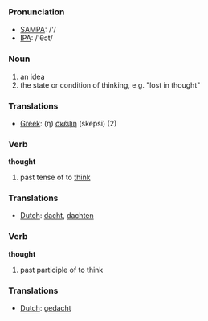 === Pronunciation ===
*[[w:SAMPA|SAMPA]]: /'/
*[[w:IPA|IPA]]: /'θɔt/

===Noun===
#an idea
#the state or condition of thinking, e.g. "lost in thought"

===Translations===
*[[Greek]]: (η) [[σκέψη]] (skepsi) (2)

=== Verb ===

'''thought'''

# past tense of to [[think]]

=== Translations ===
*[[Dutch]]: [[dacht]], [[dachten]]

=== Verb ===

'''thought'''

# past participle of to think

=== Translations ===
*[[Dutch]]: [[gedacht]]